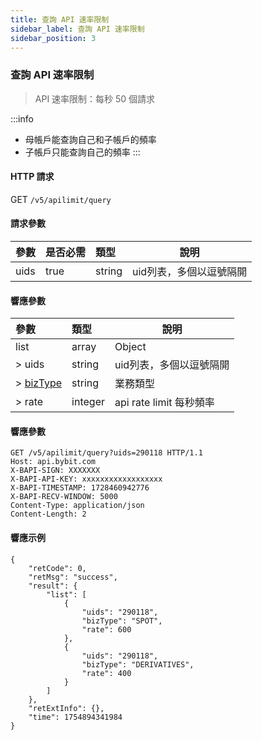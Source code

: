 ```yaml
---
title: 查詢 API 速率限制
sidebar_label: 查詢 API 速率限制
sidebar_position: 3
---
```

### 查詢 API 速率限制
> API 速率限制：每秒 50 個請求

:::info
* 母帳戶能查詢自己和子帳戶的頻率
* 子帳戶只能查詢自己的頻率
:::

#### HTTP 請求
GET `/v5/apilimit/query`

#### 請求參數
| 參數 | 是否必需 | 類型 | 說明|
|:----- |:-------|:-----|------ |
|uids |true|string|uid列表，多個以逗號隔開 |

#### 響應參數
| 參數 | 類型 | 說明|
|:----- |:-----|----- |
|list |array |Object|
|> uids |string|uid列表，多個以逗號隔開 |
|> [bizType](./enum#biztype) |string|業務類型 |
|> rate |integer|api rate limit 每秒頻率 |

#### 響應參數
```http
GET /v5/apilimit/query?uids=290118 HTTP/1.1
Host: api.bybit.com
X-BAPI-SIGN: XXXXXXX
X-BAPI-API-KEY: xxxxxxxxxxxxxxxxxx
X-BAPI-TIMESTAMP: 1728460942776
X-BAPI-RECV-WINDOW: 5000
Content-Type: application/json
Content-Length: 2
```

#### 響應示例
```http
{
    "retCode": 0,
    "retMsg": "success",
    "result": {
        "list": [
            {
                "uids": "290118",
                "bizType": "SPOT",
                "rate": 600
            },
            {
                "uids": "290118",
                "bizType": "DERIVATIVES",
                "rate": 400
            }
        ]
    },
    "retExtInfo": {},
    "time": 1754894341984
}
```
